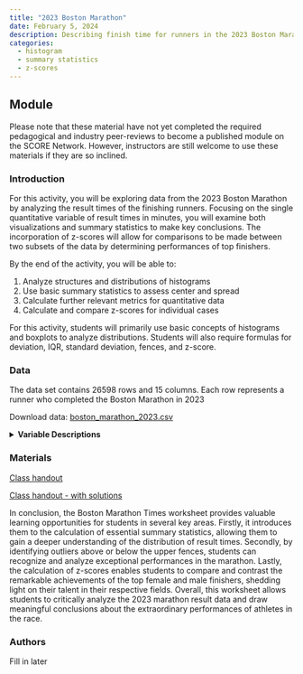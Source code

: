```yaml
---
title: "2023 Boston Marathon"
date: February 5, 2024
description: Describing finish time for runners in the 2023 Boston Marathon
categories:
  - histogram
  - summary statistics
  - z-scores
---
```


## Module

Please note that these material have not yet completed the required pedagogical and industry peer-reviews to become a published module on the SCORE Network. However, instructors are still welcome to use these materials if they are so inclined.

### Introduction

For this activity, you will be exploring data from the 2023 Boston Marathon by analyzing the result times of the finishing runners. Focusing on the single quantitative variable of result times in minutes, you will examine both visualizations and summary statistics to make key conclusions. The incorporation of z-scores will allow for comparisons to be made between two subsets of the data by determining performances of top finishers.

::: {.callout-note collapse="true" title="Learning Objectives" appearance="minimal"}
By the end of the activity, you will be able to:

1.  Analyze structures and distributions of histograms
2.  Use basic summary statistics to assess center and spread
3.  Calculate further relevant metrics for quantitative data
4.  Calculate and compare z-scores for individual cases
:::

::: {.callout-note collapse="true" title="Methods" appearance="minimal"}
For this activity, students will primarily use basic concepts of histograms and boxplots to analyze distributions. Students will also require formulas for deviation, IQR, standard deviation, fences, and z-score.
:::

### Data

The data set contains 26598 rows and 15 columns. Each row represents a runner who completed the Boston Marathon in 2023

Download data: [boston_marathon_2023.csv](boston_marathon_2023.csv)

<details>
<summary><b>Variable Descriptions</b></summary>

| Variable | Description |
|----|----------------------------|
| age_group | age group of the runner |
| place_overall | finishing place of the runner out of all runners |
| place_gender | finishing place of runner among the same gender |
| place_division | finishing place of runner among runners of the same gender and age group |
| name | name of runner |
| gender | gender of runner |
| team | team the runner is affiliated with |
| bib_number | bib number of runner |
| half_time | half marathon time of runner |
| finish_net | finishing time timed from when they cross the starting gate |
| finish_gun | finishing time of runner timed from when the starter gun is fired |
| age_group | age group of the runner |
| half_time_sec | half marathon time in seconds |
| finish_net_sec | net finish in seconds |
| finish_gun_sec | gun finish in seconds |
| finish_net_minutes | net finish in minutes |



**Data Source**

[Boston Athletic Association](https://www.baa.org){target="_blank"}

</details>

### Materials

[Class handout](boston_marathon_wksht.docx)

[Class handout - with solutions](boston_marathon_wksht_key.docx)

::: {.callout-note collapse="true" title="Conclusion" appearance="minimal"}
In conclusion, the Boston Marathon Times worksheet provides valuable learning opportunities for students in several key areas. Firstly, it introduces them to the calculation of essential summary statistics, allowing them to gain a deeper understanding of the distribution of result times. Secondly, by identifying outliers above or below the upper fences, students can recognize and analyze exceptional performances in the marathon. Lastly, the calculation of z-scores enables students to compare and contrast the remarkable achievements of the top female and male finishers, shedding light on their talent in their respective fields. Overall, this worksheet allows students to critically analyze the 2023 marathon result data and draw meaningful conclusions about the extraordinary performances of athletes in the race.
:::

### Authors

Fill in later
